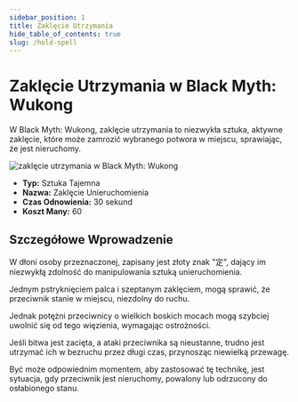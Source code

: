 ```yaml
---
sidebar_position: 1
title: Zaklęcie Utrzymania
hide_table_of_contents: true
slug: /hold-spell
---
```


# Zaklęcie Utrzymania w Black Myth: Wukong

W Black Myth: Wukong, zaklęcie utrzymania to niezwykła sztuka, aktywne zaklęcie, które może zamrozić wybranego potwora w miejscu, sprawiając, że jest nieruchomy.

<img
    src="https://pub-0a8ecc5052d0464f962a5358e503f73e.r2.dev/holdspell.gif"
    alt="zaklęcie utrzymania w Black Myth: Wukong"
/>

- **Typ:** Sztuka Tajemna
- **Nazwa:** Zaklęcie Unieruchomienia
- **Czas Odnowienia:** 30 sekund
- **Koszt Many:** 60

## Szczegółowe Wprowadzenie

W dłoni osoby przeznaczonej, zapisany jest złoty znak "定", dający im niezwykłą zdolność do manipulowania sztuką unieruchomienia.

Jednym pstryknięciem palca i szeptanym zaklęciem, mogą sprawić, że przeciwnik stanie w miejscu, niezdolny do ruchu.

Jednak potężni przeciwnicy o wielkich boskich mocach mogą szybciej uwolnić się od tego więzienia, wymagając ostrożności.

Jeśli bitwa jest zacięta, a ataki przeciwnika są nieustanne, trudno jest utrzymać ich w bezruchu przez długi czas, przynosząc niewielką przewagę.

Być może odpowiednim momentem, aby zastosować tę technikę, jest sytuacja, gdy przeciwnik jest nieruchomy, powalony lub odrzucony do osłabionego stanu.